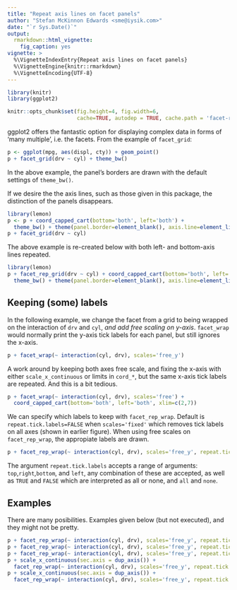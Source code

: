 ---
title: "Repeat axis lines on facet panels"
author: "Stefan McKinnon Edwards <sme@iysik.com>"
date: "`r Sys.Date()`"
output:
  rmarkdown::html_vignette:
    fig_caption: yes
vignette: >
  %\VignetteIndexEntry{Repeat axis lines on facet panels}
  %\VignetteEngine{knitr::rmarkdown}
  %\VignetteEncoding{UTF-8}
---

```{r setup,include=FALSE}
library(knitr)
library(ggplot2)

knitr::opts_chunk$set(fig.height=4, fig.width=6,
                      cache=TRUE, autodep = TRUE, cache.path = 'facet-rep-labels/')
```


ggplot2 offers the fantastic option for displaying complex data in forms of
'many multiple', i.e. the facets. From the example of `facet_grid`:

```{r facet_grid_example,fig.cap='Faceting works quite well in its default form. When the panel\'s borders are drawn, nothing lacks.'}
p <- ggplot(mpg, aes(displ, cty)) + geom_point()
p + facet_grid(drv ~ cyl) + theme_bw()
```

In the above example, the panel's borders are drawn with the default settings
of `theme_bw()`.

If we desire the the axis lines, such as those given in this package,
the distinction of the panels disappears.

```{r facet_grid_lemon,fig.cap='The optimised axis lines are gone from inner panels.'}
library(lemon)
p <- p + coord_capped_cart(bottom='both', left='both') +
  theme_bw() + theme(panel.border=element_blank(), axis.line=element_line())
p + facet_grid(drv ~ cyl)
```

The above example is re-created below with both left- and bottom-axis lines repeated.

```{r facet_rep_grid,fig.cap='Axis lines are repeated across all panels by using `facet_rep_grid` of the `lemon` package.'}
library(lemon)
p + facet_rep_grid(drv ~ cyl) + coord_capped_cart(bottom='both', left='both') +
  theme_bw() + theme(panel.border=element_blank(), axis.line=element_line())
```

## Keeping (some) labels

In the following example, we change the facet from a grid to being wrapped on
the interaction of `drv` and `cyl`, *and add free scaling on y-axis*.
`facet_wrap` would normally print the y-axis tick labels for each panel,
but still ignores the x-axis.

```{r facet_wrap,fig.cap="`facet_wrap` keeps y-axis label ticks with `scales='free_y'`."}
p + facet_wrap(~ interaction(cyl, drv), scales='free_y') 
```

A work around by keeping both axes free scale, and fixing the x-axis with either 
`scale_x_continuous` or limits in `cord_*`, but the same x-axis tick labels are
repeated. And this is a bit tedious.

```{r facet_wrap_free,fig.cap='X-axis is entirely fixed, and the plot is littered with x-axis tick labels.'}
p + facet_wrap(~ interaction(cyl, drv), scales='free') + 
  coord_capped_cart(bottom='both', left='both', xlim=c(2,7))
```

We can specify which labels to keep with `facet_rep_wrap`. 
Default is `repeat.tick.labels=FALSE` when `scales='fixed'`
which removes tick labels on all axes (shown in earlier figure).
When using free scales on `facet_rep_wrap`, the appropiate 
labels are drawn.

```{r facet_rep_wrap_left,fig.cap='With `repeat.tick.labels` we are free to specify which sides to keep.'}
p + facet_rep_wrap(~ interaction(cyl, drv), scales='free_y', repeat.tick.labels = 'left')
```

The argument `repeat.tick.labels` accepts a range of arguments: 
`top`,`right`,`bottom`, and `left`, any combination of these are accepted,
as well as
`TRUE` and `FALSE` which are interpreted as all or none,
and `all` and `none`.

## Examples

There are many posibilities. Examples given below (but not executed), and they
might not be pretty.

```{r eval=FALSE}
p + facet_rep_wrap(~ interaction(cyl, drv), scales='free_y', repeat.tick.labels = 'all')
p + facet_rep_wrap(~ interaction(cyl, drv), scales='free_y', repeat.tick.labels = 'bottom')
p + facet_rep_wrap(~ interaction(cyl, drv), scales='free_y', repeat.tick.labels = 'left')
p + scale_x_continuous(sec.axis = dup_axis()) +
  facet_rep_wrap(~ interaction(cyl, drv), scales='free_y', repeat.tick.labels = 'all')
p + scale_x_continuous(sec.axis = dup_axis()) +
  facet_rep_wrap(~ interaction(cyl, drv), scales='free_y', repeat.tick.labels = c('top','left'))
```
